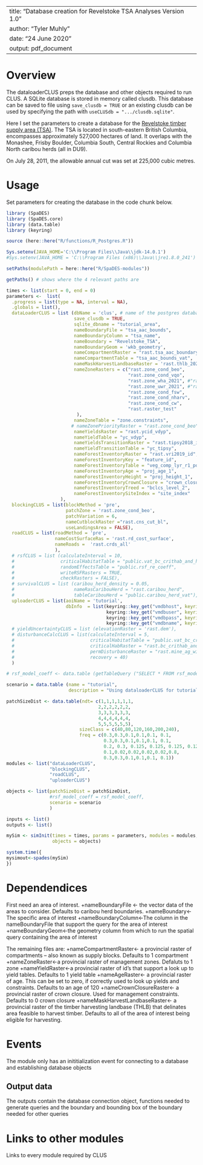 <!--
Copyright 2020 Province of British Columbia
 
Licensed under the Apache License, Version 2.0 (the "License");
you may not use this file except in compliance with the License.
You may obtain a copy of the License at
 
http://www.apache.org/licenses/LICENSE-2.0
 
Unless required by applicable law or agreed to in writing, software distributed under the License is distributed on an "AS IS" BASIS,
WITHOUT WARRANTIES OR CONDITIONS OF ANY KIND, either express or implied.
See the License for the specific language governing permissions and limitations under the License.-->

---
title: "Database creation for Revelstoke TSA Analyses Version 1.0"
author: "Tyler Muhly"
date: "24 June 2020"
output: pdf_document
---

# Overview

The dataloaderCLUS preps the database and other objects required to run CLUS. A SQLite database is stored in memory called clusdb. This database can be saved to file using `save_clusdb = TRUE` or an existing clusdb can be used by specifying the path with `useCLUSdb = ".../clusdb.sqlite"`.

Here I set the parameters to create a database for the [Revelstoke timber supply area (TSA)](https://www2.gov.bc.ca/gov/content/industry/forestry/managing-our-forest-resources/timber-supply-review-and-allowable-annual-cut/allowable-annual-cut-timber-supply-areas/revelstoke-tsa). The TSA is located in south-eastern British Columbia, encompasses approximately 527,000 hectares of land. It overlaps with the Monashee, Frisby Boulder, Columbia South, Central Rockies and Columbia North caribou herds (all in DU9). 

On July 28, 2011, the allowable annual cut was set at 225,000 cubic metres.

# Usage
Set parameters for creating the database in the code chunk below. 
```r
library (SpaDES)
library (SpaDES.core)
library (data.table)
library (keyring)

source (here::here("R/functions/R_Postgres.R"))

Sys.setenv(JAVA_HOME='C:\\Program Files\\Java\\jdk-14.0.1')
#Sys.setenv(JAVA_HOME = 'C:\\Program Files (x86)\\Java\\jre1.8.0_241') #throws an error if pointing to different version of java (i.e., 32 vs 64 bit)

setPaths(modulePath = here::here("R/SpaDES-modules"))

getPaths() # shows where the 4 relevant paths are

times <- list(start = 0, end = 0)
parameters <-  list(
  .progress = list(type = NA, interval = NA),
  .globals = list(),
  dataLoaderCLUS = list (dbName = 'clus', # name of the postgres database
                         save_clusdb = TRUE,
                         sqlite_dbname = "tutorial_area",
                         nameBoundaryFile = "tsa_aac_bounds", 
                         nameBoundaryColumn = "tsa_name", 
                         nameBoundary = "Revelstoke_TSA", 
                         nameBoundaryGeom = 'wkb_geometry', 
                         nameCompartmentRaster = "rast.tsa_aac_boundary", 
                         nameCompartmentTable = "tsa_aac_bounds_vat", 
                         nameMaskHarvestLandbaseRaster = 'rast.thlb_2020', #'rast.bc_thlb2018' 
                         nameZoneRasters = c("rast.zone_cond_beo", 
                                             "rast.zone_cond_vqo", 
                                             "rast.zone_wha_2021", #"rast.zone_cond_wha" 
                                             "rast.zone_uwr_2021", #"rast.zone_cond_uwr"
                                             "rast.zone_cond_fsw", 
                                             "rast.zone_cond_nharv", 
                                             "rast.zone_cond_cw",
                                             "rast.raster_test"
                          ), 
                         nameZoneTable = "zone.constraints", 
                        # nameZonePriorityRaster = "rast.zone_cond_beo",
                         nameYieldsRaster = "rast.ycid_vdyp", 
                         nameYieldTable = "yc_vdyp", 
                         nameYieldsTransitionRaster = "rast.tipsy2018_id", 
                         nameYieldTransitionTable = "yc_tipsy", 
                         nameForestInventoryRaster = "rast.vri2019_id", 
                         nameForestInventoryKey = "feature_id", 
                         nameForestInventoryTable = "veg_comp_lyr_r1_poly2019", 
                         nameForestInventoryAge = "proj_age_1", 
                         nameForestInventoryHeight = "proj_height_1", 
                         nameForestInventoryCrownClosure = "crown_closure", 
                         nameForestInventoryTreed = "bclcs_level_2",
                         nameForestInventorySiteIndex = "site_index" 
                    ),
  blockingCLUS = list(blockMethod = 'pre', 
                      patchZone = 'rast.zone_cond_beo', 
                      patchVariation = 6,
                      nameCutblockRaster ="rast.cns_cut_bl", 
                      useLandingsArea = FALSE),
  roadCLUS = list(roadMethod = 'pre',
                  nameCostSurfaceRas = 'rast.rd_cost_surface', 
                  nameRoads =  'rast.crds_all'
                  ),
  # rsfCLUS = list (calculateInterval = 10, 
  #                 criticalHabitatTable = "public.vat_bc_crithab_and_herd",
  #                 randomEffectsTable = "public.rsf_re_coeff",
  #                 writeRSFRasters = TRUE,
  #                 checkRasters = FALSE),
  # survivalCLUS = list (caribou_herd_density = 0.05, 
  #                      nameRasCaribouHerd = "rast.caribou_herd", 
  #                      tableCaribouHerd = "public.caribou_herd_vat"),
  uploaderCLUS = list(aoiName = 'tutorial',
                      dbInfo  = list(keyring::key_get("vmdbhost", keyring="postgreSQL"), 
                                     keyring::key_get("vmdbuser", keyring="postgreSQL"), 
                                     keyring::key_get("vmdbpass", keyring="postgreSQL"),  
                                     keyring::key_get("vmdbname", keyring="postgreSQL")))
  # yieldUncertaintyCLUS = list (elevationRaster = 'rast.dem'), 
  # disturbanceCalcCLUS = list(calculateInterval = 5, 
  #                            criticalHabitatTable = "public.vat_bc_crithab_and_herd",
  #                            criticalHabRaster = "rast.bc_crithab_and_herd",
  #                            permDisturbanceRaster = "rast.mine_ag_wind_rail", 
  #                            recovery = 40) 
  )

# rsf_model_coeff <- data.table (getTableQuery ("SELECT * FROM rsf_model_coeff WHERE population = 'DU9' and  species = 'caribou' and season IN ('A')"))

scenario = data.table (name = "tutorial", 
                       description = "Using dataloaderCLUS for tutorial.")

patchSizeDist <- data.table(ndt= c(1,1,1,1,1,1,
                                  2,2,2,2,2,2,
                                  3,3,3,3,3,3,
                                  4,4,4,4,4,4,
                                  5,5,5,5,5,5), 
                           sizeClass = c(40,80,120,160,200,240), 
                           freq = c(0.3,0.3,0.1,0.1,0.1, 0.1,
                                    0.3,0.3,0.1,0.1,0.1, 0.1,
                                    0.2, 0.3, 0.125, 0.125, 0.125, 0.125,
                                    0.1,0.02,0.02,0.02,0.02,0.8,
                                    0.3,0.3,0.1,0.1,0.1, 0.1))
modules <- list("dataLoaderCLUS", 
                "blockingCLUS",
                "roadCLUS",
                "uploaderCLUS")

objects <- list(patchSizeDist = patchSizeDist, 
                #rsf_model_coeff = rsf_model_coeff,
                scenario = scenario
                )

inputs <- list()
outputs <- list()

mySim <- simInit(times = times, params = parameters, modules = modules,
                 objects = objects)

system.time({
mysimout<-spades(mySim)
})
```

# Dependendices

First need an area of interest.
+nameBoundaryFile <- the vector data of the areas to consider. Defaults to caribou herd boundaries.
+nameBoundary<-The specific area of interest
+nameBoundaryColumn<-The column in the nameBoundaryFile that support the query for the area of interest
+nameBoundaryGeom<-the geometry column from which to run the spatial query containing the area of interest

The remaining files are:
+nameCompartmentRaster<- a provincial raster of compartments -- also known as supply blocks. Defaults to 1 compartment
+nameZoneRaster<-a provincial raster of management zones. Defaluts to 1 zone
+nameYieldRaster<-a provincial raster of id's that support a look up to yield tables. Defaults to 1 yield table
+nameAgeRaster<- a provincial raster of age. This can be set to zero, if correctly used to look up yields and constraints. Defaults to an age of 120
+nameCrownClosureRaster<- a provincial raster of crown closure. Used for management constraints. Defaults to 0 crown closure
+nameMaskHarvestLandbaseRaster<- a provincial raster of the timber harvesting landbase (THLB) that delinates area feasible to harvest timber. Defaults to all of the area of interest being eligible for harvesting.

# Events

The module only has an inititialization event for connecting to a database and establishing database objects


## Output data

The outputs contain the database connection object, functions needed to generate queries and the boundary and bounding box of the boundary needed for other queries

# Links to other modules

Links to every module required by CLUS

